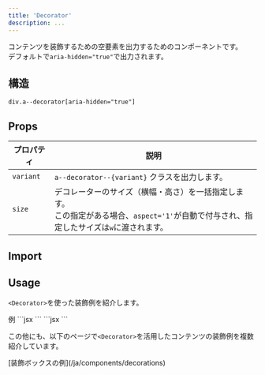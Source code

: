 ```yaml
---
title: 'Decorator'
description: ...
---
```




コンテンツを装飾するための空要素を出力するためのコンポーネントです。  
デフォルトで`aria-hidden="true"`で出力されます。


## 構造
```pug
div.a--decorator[aria-hidden="true"]
```



## Props

| プロパティ | 説明 |
|---|---|
|`variant`| `a--decorator--{variant}` クラスを出力します。|
|`size`| デコレーターのサイズ（横幅・高さ）を一括指定します。<br/>この指定がある場合、`aspect='1'`が自動で付与され、指定したサイズは`w`に渡されます。|



## Import

<ImportCode component='Decorator' />


## Usage

`<Decorator>`を使った装飾例を紹介します。

<Preview>
	<PreviewTitle>例</PreviewTitle>
	<PreviewArea resize p={20}>
		<Grid ta='l'>
			<Decorator
				size='1.25em'
				bd='l'
				rotate='45deg'
				transformOrigin='left bottom'
			/>
			<Box p='20'>
				<Dummy />
			</Box>
			<Decorator
				size='1.25em'
				bd='l'
				rotate='-45deg'
				transformOrigin='left top'
			/>
		</Grid>
	</PreviewArea>
	<PreviewCode slot="tab" label="JSX">
		```jsx
		<Grid ta='l'>
			<Decorator
				size='1.25em'
				bd='l'
				rotate='45deg'
				transformOrigin='left bottom'
			/>
			<Box p='20'>
				<Dummy />
			</Box>
			<Decorator
				size='1.25em'
				bd='l'
				rotate='-45deg'
				transformOrigin='left top'
			/>
		</Grid>
		```
	</PreviewCode>
	<PreviewCode slot="tab" label="HTML">
	```jsx
	```
	</PreviewCode>
</Preview>

<Spacer h='20' />

この他にも、以下のページで`<Decorator>`を活用したコンテンツの装飾例を複数紹介しています。

<Reference>
[装飾ボックスの例](/ja/components/decorations)
</Reference>
